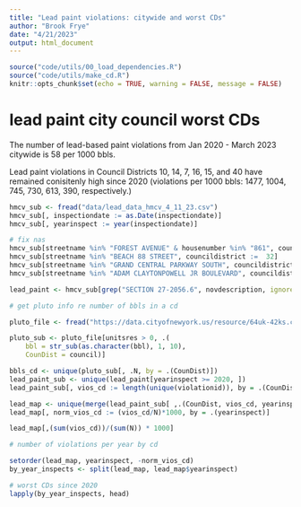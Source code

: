 ```yaml
---
title: "Lead paint violations: citywide and worst CDs"
author: "Brook Frye"
date: "4/21/2023"
output: html_document
---
```


```r

source("code/utils/00_load_dependencies.R")
source("code/utils/make_cd.R")
knitr::opts_chunk$set(echo = TRUE, warning = FALSE, message = FALSE)

```

# lead paint city council worst CDs

The number of lead-based paint violations from Jan 2020 - March 2023 citywide is 58 per 1000 bbls. 

Lead paint violations in Council Districts 10, 14, 7, 16, 15, and 40 have remained conisitenly high since 2020 (violations per 1000 bbls: 1477, 1004, 745, 730, 613, 390, respectively.) 



```r
hmcv_sub <- fread("data/lead_data_hmcv_4_11_23.csv")
hmcv_sub[, inspectiondate := as.Date(inspectiondate)]
hmcv_sub[, yearinspect := year(inspectiondate)]

# fix nas
hmcv_sub[streetname %in% "FOREST AVENUE" & housenumber %in% "861", councildistrict :=  49]
hmcv_sub[streetname %in% "BEACH 88 STREET", councildistrict :=  32]
hmcv_sub[streetname %in% "GRAND CENTRAL PARKWAY SOUTH", councildistrict :=  24]
hmcv_sub[streetname %in% "ADAM CLAYTONPOWELL JR BOULEVARD", councildistrict :=  9]

lead_paint <- hmcv_sub[grep("SECTION 27-2056.6", novdescription, ignore.case = TRUE), .(violationid, inspectiondate, CounDist=councildistrict, yearinspect)]

# get pluto info re number of bbls in a cd

pluto_file <- fread("https://data.cityofnewyork.us/resource/64uk-42ks.csv?$limit=99999999") 

pluto_sub <- pluto_file[unitsres > 0, .(
    bbl = str_sub(as.character(bbl), 1, 10),
    CounDist = council)]

bbls_cd <- unique(pluto_sub[, .N, by = .(CounDist)])
lead_paint_sub <- unique(lead_paint[yearinspect >= 2020, ])
lead_paint_sub[, vios_cd := length(unique(violationid)), by = .(CounDist)]

lead_map <- unique(merge(lead_paint_sub[ ,.(CounDist, vios_cd, yearinspect)], bbls_cd))
lead_map[, norm_vios_cd := (vios_cd/N)*1000, by = .(yearinspect)]

lead_map[,(sum(vios_cd))/(sum(N)) * 1000]

# number of violations per year by cd

setorder(lead_map, yearinspect, -norm_vios_cd)
by_year_inspects <- split(lead_map, lead_map$yearinspect)

# worst CDs since 2020
lapply(by_year_inspects, head)
```



